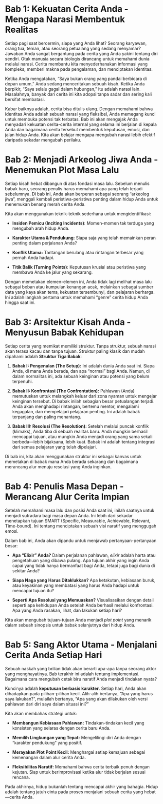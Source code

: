 


# **Bab 1: Kekuatan Cerita Anda - Mengapa Narasi Membentuk Realitas**

Setiap pagi saat bercermin, siapa yang Anda lihat? Seorang karyawan, orang tua, teman, atau seorang petualang yang sedang menyamar? Jawaban Anda sangat bergantung pada cerita yang Anda yakini tentang diri sendiri. Otak manusia secara biologis dirancang untuk memahami dunia melalui narasi. Cerita membantu kita menyederhanakan informasi yang kompleks, memberi makna pada pengalaman, dan menciptakan identitas.

Ketika Anda mengatakan, "Saya bukan orang yang pandai berbicara di depan umum," Anda sedang menceritakan sebuah kisah. Ketika Anda berpikir, "Saya selalu gagal dalam hubungan," itu adalah narasi lain. Masalahnya, banyak dari cerita ini kita adopsi tanpa sadar dan sering kali bersifat membatasi.

Kabar baiknya adalah, cerita bisa ditulis ulang. Dengan memahami bahwa identitas Anda adalah sebuah narasi yang fleksibel, Anda memegang kunci untuk membuka potensi tak terbatas. Bab ini akan mengajak Anda menyadari kekuatan cerita-cerita internal yang selama ini berjalan di kepala Anda dan bagaimana cerita tersebut membentuk keputusan, emosi, dan jalan hidup Anda. Kita akan belajar mengapa mengubah narasi lebih efektif daripada sekadar mengubah perilaku.

# **Bab 2: Menjadi Arkeolog Jiwa Anda - Menemukan Plot Masa Lalu**

Setiap kisah hebat dibangun di atas fondasi masa lalu. Sebelum menulis babak baru, seorang penulis harus memahami apa yang telah terjadi sebelumnya. Di bab ini, Anda akan berperan sebagai seorang "arkeolog jiwa", menggali kembali peristiwa-peristiwa penting dalam hidup Anda untuk menemukan benang merah cerita Anda.

Kita akan menggunakan teknik-teknik sederhana untuk mengidentifikasi:

-   **Insiden Pemicu (Inciting Incidents):** Momen-momen tak terduga yang mengubah arah hidup Anda.

-   **Karakter Utama & Pendukung:** Siapa saja yang telah memainkan peran penting dalam perjalanan Anda?

-   **Konflik Utama:** Tantangan berulang atau rintangan terbesar yang pernah Anda hadapi.

-   **Titik Balik (Turning Points):** Keputusan krusial atau peristiwa yang membawa Anda ke jalur yang sekarang.

Dengan memetakan elemen-elemen ini, Anda tidak lagi melihat masa lalu sebagai beban atau kumpulan kenangan acak, melainkan sebagai sumber data yang kaya akan tema, kekuatan tersembunyi, dan pelajaran berharga. Ini adalah langkah pertama untuk memahami "genre" cerita hidup Anda hingga saat ini.

# **Bab 3: Arsitektur Kisah Anda - Menyusun Babak Kehidupan**

Setiap cerita yang memikat memiliki struktur. Tanpa struktur, sebuah narasi akan terasa kacau dan tanpa tujuan. Struktur paling klasik dan mudah dipahami adalah **Struktur Tiga Babak**:

1.  **Babak I: Pengenalan (The Setup):** Ini adalah dunia Anda saat ini. Siapa Anda, di mana Anda berada, dan apa "normal" bagi Anda. Namun, di dalam normalitas ini, ada sebuah keinginan atau potensi yang belum terpenuhi.

2.  **Babak II: Konfrontasi (The Confrontation):** Pahlawan (Anda) memutuskan untuk melangkah keluar dari zona nyaman untuk mengejar keinginan tersebut. Di babak inilah sebagian besar petualangan terjadi. Anda akan menghadapi rintangan, bertemu mentor, mengalami kegagalan, dan mempelajari pelajaran penting. Ini adalah babak terpanjang dan paling menantang.

3.  **Babak III: Resolusi (The Resolution):** Setelah melalui puncak konflik (klimaks), Anda tiba di sebuah realitas baru. Anda mungkin berhasil mencapai tujuan, atau mungkin Anda menjadi orang yang sama sekali berbeda—lebih bijaksana, lebih kuat. Babak ini adalah tentang integrasi dari semua pelajaran yang telah dipelajari.

Di bab ini, kita akan menggunakan struktur ini sebagai kanvas untuk memetakan di babak mana Anda berada sekarang dan bagaimana merancang alur menuju resolusi yang Anda inginkan.

# **Bab 4: Penulis Masa Depan - Merancang Alur Cerita Impian**

Setelah memahami masa lalu dan posisi Anda saat ini, inilah saatnya untuk menjadi sutradara bagi masa depan Anda. Ini lebih dari sekadar menetapkan tujuan SMART (Specific, Measurable, Achievable, Relevant, Time-bound). Ini tentang menciptakan sebuah visi naratif yang menggugah emosi.

Dalam bab ini, Anda akan dipandu untuk menjawab pertanyaan-pertanyaan besar:

-   **Apa "Elixir" Anda?** Dalam perjalanan pahlawan, *elixir* adalah harta atau pengetahuan yang dibawa pulang. Apa tujuan akhir yang ingin Anda capai yang tidak hanya bermanfaat bagi Anda, tetapi juga bagi dunia di sekitar Anda?

-   **Siapa Naga yang Harus Ditaklukkan?** Apa ketakutan, kebiasaan buruk, atau keyakinan yang membatasi yang harus Anda hadapi untuk mencapai tujuan itu?

-   **Seperti Apa Resolusi yang Memuaskan?** Visualisasikan dengan detail seperti apa kehidupan Anda setelah Anda berhasil melalui konfrontasi. Apa yang Anda rasakan, lihat, dan lakukan setiap hari?

Kita akan mengubah tujuan-tujuan Anda menjadi *plot point* yang menarik dalam sebuah sinopsis untuk babak selanjutnya dari hidup Anda.

# **Bab 5: Sang Aktor Utama - Menjalani Cerita Anda Setiap Hari**

Sebuah naskah yang brilian tidak akan berarti apa-apa tanpa seorang aktor yang menghayatinya. Bab terakhir ini adalah tentang implementasi. Bagaimana cara mengubah cetak biru naratif Anda menjadi tindakan nyata?

Kuncinya adalah **keputusan berbasis karakter**. Setiap hari, Anda akan dihadapkan pada pilihan-pilihan kecil. Alih-alih bertanya, "Apa yang harus saya lakukan?", mulailah bertanya, "Apa yang akan dilakukan oleh versi pahlawan dari diri saya dalam situasi ini?"

Kita akan membahas strategi untuk:

-   **Membangun Kebiasaan Pahlawan:** Tindakan-tindakan kecil yang konsisten yang selaras dengan cerita baru Anda.

-   **Memilih Lingkungan yang Tepat:** Mengelilingi diri Anda dengan "karakter pendukung" yang positif.

-   **Merayakan Plot Point Kecil:** Menghargai setiap kemajuan sebagai kemenangan dalam alur cerita Anda.

-   **Fleksibilitas Naratif:** Memahami bahwa cerita terbaik penuh dengan kejutan. Siap untuk berimprovisasi ketika alur tidak berjalan sesuai rencana.

Pada akhirnya, hidup bukanlah tentang mencapai akhir yang bahagia. Hidup adalah tentang jatuh cinta pada proses menjalani sebuah cerita yang hebat—cerita Anda.